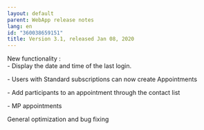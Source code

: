 ```yaml
---
layout: default
parent: WebApp release notes
lang: en
id: "360038659151"
title: Version 3.1, released Jan 08, 2020
---
```

New functionality :   
\- Display the date and time of the last login.

\- Users with Standard subscriptions can now create Appointments

\- Add participants to an appointment through the contact list

\- MP appointments

General optimization and bug fixing


